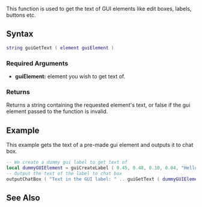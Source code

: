 {{Client function}}

<!-- Describe in plain english what this function does. Don't go into details, just give an overview -->
This function is used to get the text of GUI elements like edit boxes, labels, buttons etc.

==Syntax== 
<!-- NOTE: don't use 'special' names for variable names, e.g. you shouldn't be writing things like 'player player, vehicle vehicle', instead write something like 'player thePlayer, vehicle vehicleToGetInto'. This is less confusing and prevents the syntax highlighting being odd -->
<syntaxhighlight lang="lua">
string guiGetText ( element guiElement )
</syntaxhighlight>
{{OOP||[[/GUI_widgets.md|GuiElement]]:getText|text|guiSetText}}

===Required Arguments=== 
<!-- List each argument one per line. This should be the argument's name as in the argument list above, NOT the argument's data type -->
*'''guiElement:''' element you wish to get text of.

===Returns===
<!-- Make this descriptive. Explain what cases will return false. If you're unsure, add a tag to it so we can check -->
Returns a string containing the requested element's text, or false if the gui element passed to the function is invalid.

==Example== 
<!-- Explain what the example is in a single sentance -->
This example gets the text of a pre-made gui element and outputs it to chat box.
<!-- Add the code below, an emphasis should be on making it clear, not optimized. You could provide two versions if you wish, one clear and well commented, the other optimized -->
<syntaxhighlight lang="lua">
-- We create a dummy gui label to get text of
local dummyGUIElement = guiCreateLabel ( 0.45, 0.48, 0.10, 0.04, "Hello world", true )
-- Output the text of the label to chat box
outputChatBox ( "Text in the GUI label: " .. guiGetText ( dummyGUIElement ) )
</syntaxhighlight>

==See Also==
<!-- Change FunctionArea to the area that this function is in on the main function list page, e.g. Server, Player, Vehicle etc -->
{{GUI_functions}}